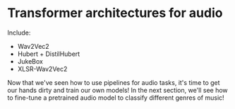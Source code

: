 
<!-- Content from previous iteration. Some of it can be reused  -->

# Transformer architectures for audio

Include:

* Wav2Vec2
* Hubert + DistilHubert
* JukeBox
* XLSR-Wav2Vec2


Now that we've seen how to use pipelines for audio tasks, it's time to get our hands dirty and train our own models! In the next section, we'll see how to fine-tune a pretrained audio model to classify different genres of music! 